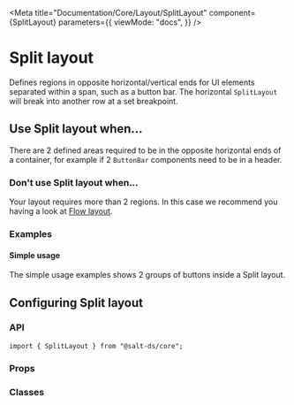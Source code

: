 
<Meta
  title="Documentation/Core/Layout/SplitLayout"
  component={SplitLayout}
  parameters={{
    viewMode: "docs",
  }}
/>

# Split layout

Defines regions in opposite horizontal/vertical ends for UI elements separated within a span, such as a button bar.
The horizontal `SplitLayout` will break into another row at a set breakpoint.

<Canvas>
  <Story id="core-layout-splitlayout--default-split-layout" />
</Canvas>

## Use Split layout when...

There are 2 defined areas required to be in the opposite horizontal ends of a container,
for example if 2 `ButtonBar` components need to be in a header.

### Don't use Split layout when...

Your layout requires more than 2 regions. In this case we recommend you having a look at [Flow layout](?path=/docs/documentation-core-layout-flowlayout--page).

### Examples

#### Simple usage

The simple usage examples shows 2 groups of buttons inside a Split layout.

<Canvas>
  <Story id="core-layout-splitlayout--split-layout-simple-usage" />
</Canvas>

## Configuring Split layout

### API

```
import { SplitLayout } from "@salt-ds/core";
```

### Props

<ArgsTable of={SplitLayout} />

### Classes

<CSSClassTable of={SplitLayout} />

<HelpAndSupport />
